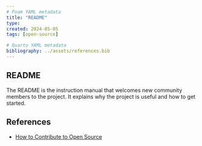 ```yaml
---
# Foam YAML metadata
title: "README"
type:
created: 2024-05-05
tags: [open-source]

# Quarto YAML metadata
bibliography: ../assets/references.bib
---
```


## README

The README is the instruction manual that welcomes new community members to the
project. It explains why the project is useful and how to get started.

## References

- [How to Contribute to Open Source](https://opensource.guide/how-to-contribute/)
